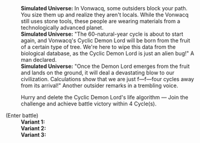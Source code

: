 {{Dialogue Start}}
:'''Simulated Universe:''' In Vonwacq, some outsiders block your path. You size them up and realize they aren't locals. While the Vonwacq still uses stone tools, these people are wearing materials from a technologically advanced planet.
:'''Simulated Universe:''' "The 60-natural-year cycle is about to start again, and Vonwacq's Cyclic Demon Lord will be born from the fruit of a certain type of tree. We're here to wipe this data from the biological database, as the Cyclic Demon Lord is just an alien bug!" A man declared.
:'''Simulated Universe:''' "Once the Demon Lord emerges from the fruit and lands on the ground, it will deal a devastating blow to our civilization. Calculations show that we are just f&mdash;f&mdash;four cycles away from its arrival!" Another outsider remarks in a trembling voice.
:{{DIcon|Star}} Hurry and delete the Cyclic Demon Lord's life algorithm &mdash; Join the challenge and achieve battle victory within 4 Cycle(s).
;(Enter battle)
:'''Variant 1:''' {{Enemy List|Aurumaton Gatekeeper*1/+10% ATK, -25% HP}}
:'''Variant 2:''' {{Enemy List|Silvermane Lieutenant*1/+10% ATK, -25% HP}}
:'''Variant 3:''' {{Enemy List|Incineration Shadewalker*2/+10% ATK, -25% HP; Searing Prowler*1/+10% ATK, -25% HP}}
{{Dialogue End}}